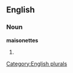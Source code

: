 
==English==

===Noun===
'''maisonettes'''

# {{plural of|[[maisonette]]}}

[[Category:English plurals]]